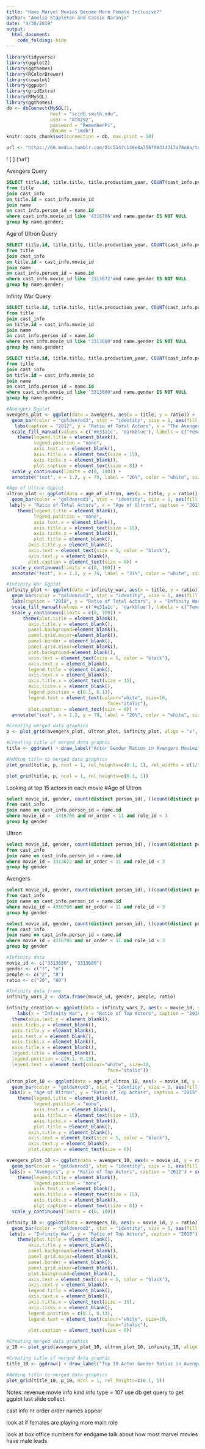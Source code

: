 ```yaml
---
title: "Have Marvel Movies Become More Female Inclusive?"
author: "Amelia Stapleton and Cassie Naranjo"
date: "4/30/2019"
output: 
  html_document:
    code_folding: hide
---
```

```r
library(tidyverse)
library(ggplot2)
library(ggthemes)
library(RColorBrewer)
library(cowplot)
library(ggpubr)
library(gridExtra)
library(RMySQL)
library(ggthemes)
db <- dbConnect(MySQL(), 
                host = "scidb.smith.edu", 
                user = "mth292", 
                password = "RememberPi", 
                dbname = "imdb")
knitr::opts_chunk$set(connection = db, max.print = 20)
```

```r
url <- "https://66.media.tumblr.com/01c5147c146e8a756f00434317a78a8a/tumblr_pggq87zdF11wj2s3io1_400.jpg"
```

! [ ] ('url')

Avengers Query

```sql
SELECT title.id, title.title, title.production_year, COUNT(cast_info.person_id) as N, name.gender, ((count(cast_info.person_id))/296)*100 as ratio
from title
join cast_info
on title.id = cast_info.movie_id
join name
on cast_info.person_id = name.id
where cast_info.movie_id like '4316706'and name.gender IS NOT NULL
group by name.gender; 
```

Age of Ultron Query

```sql
SELECT title.id, title.title, title.production_year, COUNT(cast_info.person_id) as N, name.gender, ((count(cast_info.person_id))/290)*100 as ratio
from title
join cast_info
on title.id = cast_info.movie_id
join name
on cast_info.person_id = name.id
where cast_info.movie_id like '3313672'and name.gender IS NOT NULL
group by name.gender;
```

Infinty War Query
```sql
SELECT title.id, title.title, title.production_year, COUNT(cast_info.person_id) as N, name.gender, ((count(cast_info.person_id))/115)*100 as ratio
from title
join cast_info
on title.id = cast_info.movie_id
join name
on cast_info.person_id = name.id
where cast_info.movie_id like '3313680'and name.gender IS NOT NULL
group by name.gender;
```

```sql
SELECT title.id, title.title, title.production_year, COUNT(cast_info.person_id) as N, name.gender, ((count(cast_info.person_id))/115)*100 as ratio
from title
join cast_info
on title.id = cast_info.movie_id
join name
on cast_info.person_id = name.id
where cast_info.movie_id like '3313680'and name.gender IS NOT NULL
group by name.gender; 
```

```r
#Avengers Ggplot
avengers_plot <- ggplot(data = avengers, aes(x = title, y = ratio)) +
  geom_bar(color = "goldenrod3", stat = "identity", size = 1, aes(fill = gender)) +
   labs(caption = "2012", y = "Ratio of Total Actors", x = "The Avengers")+ 
  scale_fill_manual(values = c('#e31a1c', 'darkblue'), labels = c("Female Cast", "Male Cast")) + 
    theme(legend.title = element_blank(), 
          legend.position = "none", 
          axis.text.x = element_blank(), 
          axis.title.x = element_text(size = 15), 
          axis.ticks.x = element_blank(),
          plot.caption = element_text(size = 8)) +
  scale_y_continuous(limits = c(0, 100)) +
  annotate("text", x = 1.2, y = 79, label = "26%", color = "white", size = 5, fontface = 'bold')
```

```r
#Age of Ultron Ggplot
ultron_plot <- ggplot(data = age_of_ultron, aes(x = title, y = ratio)) +
  geom_bar(color = "goldenrod3", stat = "identity", size = 1, aes(fill = gender)) +
 labs(y = "Ratio of Total Actors", x = "Age of Ultron", caption = "2015") + scale_fill_manual(values = c('#e31a1c', 'darkblue'), labels = c("Female Cast", "Male Cast")) + 
    theme(legend.title = element_blank(), 
          legend.position = "none", 
          axis.text.x = element_blank(), 
          axis.title.x = element_text(size = 15), 
          axis.ticks.x = element_blank(),
          plot.title = element_blank(),
        axis.title.y = element_blank(),
        axis.text = element_text(size = 5, color = "black"),
        axis.text.y = element_blank(),
        plot.caption = element_text(size = 8)) +
  scale_y_continuous(limits = c(0, 100)) +
  annotate("text", x = 1.2, y = 74, label = "31%", color = "white", size = 5, fontface = 'bold')
```

```r
#Infinity War Ggplot
infinity_plot <- ggplot(data = infinity_war, aes(x = title, y = ratio)) +
  geom_bar(color = "goldenrod3", stat = "identity", size = 1, aes(fill = gender)) +
  labs(caption = "2018", y = "Ratio of Total Actors", x = "Infinity War") + 
  scale_fill_manual(values = c('#e31a1c', 'darkblue'), labels = c("Female Cast", "Male Cast")) + 
  scale_y_continuous(limits = c(0, 100)) + 
      theme(plot.title = element_blank(),
        axis.title.y = element_blank(),
        panel.background=element_blank(),
        panel.grid.major=element_blank(),
        panel.border = element_blank(),
        panel.grid.minor=element_blank(),
        plot.background=element_blank(),
        axis.text = element_text(size = 5, color = "black"),
        axis.text.y = element_blank(),
        legend.title = element_blank(),
        axis.text.x = element_blank(),
        axis.title.x = element_text(size = 15),
        axis.ticks.x = element_blank(),
        legend.position = c(0.1, 0.13),
        legend.text = element_text(colour="white", size=10, 
                                     face="italic"),
        plot.caption = element_text(size = 8)) +
  annotate("text", x = 1.2, y = 79, label = "26%", color = "white", size = 5, fontface = 'bold')
```

```r
#Creating merged data graphics
p <- plot_grid(avengers_plot, ultron_plot, infinity_plot, align = "v", nrow = 1, rel_widths = c(1/3.33, 1/3.33, 1/3.33))
```

```r
#Creating title of merged data graphic
title <- ggdraw() + draw_label("Actor Gender Ratios in Avengers Movies", fontface = 'bold')
```

```r
#Adding title to merged data graphics
plot_grid(title, p, ncol = 1, rel_heights=c(0.1, 1), rel_widths = c(1/3.33, 1/3.33, 1/3.33))
```

```r
plot_grid(title, p, ncol = 1, rel_heights=c(0.1, 1))
```

Looking at top 15 actors in each movie
#Age of Ultron
```sql
select movie_id, gender, count(distinct person_id), ((count(distinct person_id))/10)*100 as ratio
from cast_info
join name on cast_info.person_id = name.id
where movie_id =  4316706 and nr_order < 11 and role_id < 3
group by gender 
```
Ultron
```sql
select movie_id, gender, count(distinct person_id), ((count(distinct person_id))/10)*100 as ratio
from cast_info
join name on cast_info.person_id = name.id
where movie_id = 3313672 and nr_order < 11 and role_id < 3
group by gender
```

Avengers
```sql
select movie_id, gender, count(distinct person_id), ((count(distinct person_id))/10)*100 as ratio
from cast_info
join name on cast_info.person_id = name.id
where movie_id = 4316706 and nr_order < 11 and role_id < 3
group by gender 
```

```sql
select movie_id, gender, count(distinct person_id), ((count(distinct person_id))/10)*100 as ratio
from cast_info
join name on cast_info.person_id = name.id
where movie_id = 4316706 and nr_order < 11 and role_id < 3
group by gender 
```

```r
#Infinity data
movie_id <- c("3313680", "3313680")
gender <- c("f", "m")
people <- c("2", "8")
ratio <- c("20", "80")
```

```r
#Infinity data frame 
infinity_wars_2 <- data.frame(movie_id, gender, people, ratio)
```

```r
infinity_creation <- ggplot(data = infinity_wars_2, aes(x = movie_id, y = ratio)) + geom_bar(color = "goldenrod3", stat = "identity", size = 1, aes(fill = gender)) + 
    labs(x = "Infinity War", y = "Ratio of Top Actors", caption = "2018") + scale_fill_manual(values = c('#e31a1c', 'darkblue'), labels = c("Female Cast", "Male Cast")) + 
  theme(axis.text.y = element_blank(), 
  axis.ticks.y = element_blank(), 
  axis.title.y = element_blank(), 
  axis.text.x = element_blank(), 
  axis.ticks.x = element_blank(), 
  axis.title.x = element_blank(), 
  legend.title = element_blank(),
  legend.position = c(0.1, 0.13),
  legend.text = element_text(colour="white", size=10, 
                                     face="italic"))
```

```r
ultron_plot_10 <- ggplot(data = age_of_ultron_10, aes(x = movie_id, y = ratio)) +
  geom_bar(color = "goldenrod3", stat = "identity", size = 1, aes(fill = gender)) +
 labs(x = "Age of Ultron", y = "Ratio of Top Actors", caption = "2015") + scale_fill_manual(values = c('#e31a1c', 'darkblue'), labels = c("Female Cast", "Male Cast")) + 
    theme(legend.title = element_blank(), 
          legend.position = "none", 
          axis.text.x = element_blank(), 
          axis.title.x = element_text(size = 15), 
          axis.ticks.x = element_blank(),
          plot.title = element_blank(),
        axis.title.y = element_blank(),
        axis.text = element_text(size = 5, color = "black"),
        axis.text.y = element_blank(),
        plot.caption = element_text(size = 8))
```

```r
avengers_plot_10 <- ggplot(data = avengers_10, aes(x = movie_id, y = ratio)) +
  geom_bar(color = "goldenrod3", stat = "identity", size = 1, aes(fill = gender)) +
 labs(x = "Avengers", y = "Ratio of Top Actors", caption = "2012") + scale_fill_manual(values = c('#e31a1c', 'darkblue'), labels = c("Female Cast", "Male Cast")) + 
    theme(legend.title = element_blank(), 
          legend.position = "none", 
          axis.text.x = element_blank(), 
          axis.title.x = element_text(size = 15), 
          axis.ticks.x = element_blank(),
          plot.caption = element_text(size = 8)) +
  scale_y_continuous(limits = c(0, 100))
```

```r
infinity_10 <- ggplot(data = avengers_10, aes(x = movie_id, y = ratio)) +
  geom_bar(color = "goldenrod3", stat = "identity", size = 1, aes(fill = gender)) +
 labs(x = "Infinity War", y = "Ratio of Top Actors", caption = "2018") + scale_fill_manual(values = c('#e31a1c', 'darkblue'), labels = c("Female Cast", "Male Cast")) + 
    theme(plot.title = element_blank(),
        axis.title.y = element_blank(),
        panel.background=element_blank(),
        panel.grid.major=element_blank(),
        panel.border = element_blank(),
        panel.grid.minor=element_blank(),
        plot.background=element_blank(),
        axis.text = element_text(size = 5, color = "black"),
        axis.text.y = element_blank(),
        legend.title = element_blank(),
        axis.text.x = element_blank(),
        axis.title.x = element_text(size = 15),
        axis.ticks.x = element_blank(),
        legend.position = c(0.1, 0.13),
        legend.text = element_text(colour="white", size=10, 
                                     face="italic"),
        plot.caption = element_text(size = 8))
```

```r
#Creating merged data graphics
p_10 <- plot_grid(avengers_plot_10, ultron_plot_10, infinity_10, align = "v", nrow = 1, rel_widths = c(1/3.33, 1/3.33, 1/3.33))
```

```r
#Creating title of merged data graphic
title_10 <- ggdraw() + draw_label("Top 10 Actor Gender Ratios in Avengers Movies", fontface = 'bold')
```

```r
#Adding title to merged data graphics
plot_grid(title_10, p_10, ncol = 1, rel_heights=c(0.1, 1))
```


Notes:
 revenue 
 movie info 
 kind info type = 107 
 use db get query to get ggplot 
 last slide 
 collect 
 
 cast info 
 nr order 
 order names appear 
 
 look at if females are playing more main role 
 
 look at box office numbers for endgame 
 talk about how most marvel movies have male leads 
